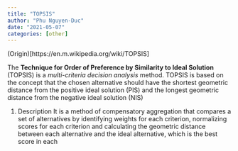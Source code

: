 ```yaml
---
title: "TOPSIS"
author: "Phu Nguyen-Duc"
date: "2021-05-07"
categories: [other]
---
```


(Origin)[https://en.m.wikipedia.org/wiki/TOPSIS]

The __Technique for Order of Preference by Similarity to Ideal Solution__ (TOPSIS) is a _multi-criteria decision analysis_ method. TOPSIS is based on the concept that the chosen alternative should have the shortest geometric distance from the positive ideal solution (PIS) and the longest geometric distance from the negative ideal solution (NIS)

1. Description
It is a method of compensatory aggregation that compares a set of alternatives by identifying weights for each criterion, normalizing scores for each criterion and calculating the geometric distance between each alternative and the ideal alternative, which is the best score in each  
